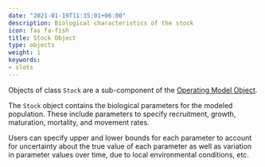 ```yaml
---
date: "2021-01-19T11:35:01+06:00"
description: Biological characteristics of the stock
icon: fas fa-fish
title: Stock Object
type: objects
weight: 1
keywords: 
- slots
---
```


Objects of class `Stock` are a sub-component of the [Operating Model Object](/operating-model-object/).  

The `Stock` object contains the biological parameters for the modeled population. These include parameters to specify recruitment, growth, maturation, mortality, and movement rates. 

Users can specify upper and lower bounds for each parameter to account for uncertainty about the true value of each parameter as well as variation in parameter values over time, due to local environmental conditions, etc. 

